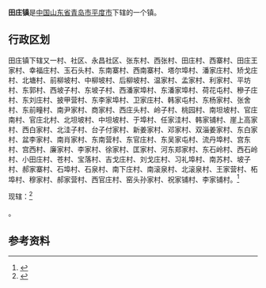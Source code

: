 {{中国乡级行政区|37/02/83/113/000
| 电话区号 = 532
}}

'''田庄镇'''是[[中华人民共和国|中国]][[山东省|山东省]][[青岛市|青岛市]][[平度市|平度市]]下辖的一个镇。

== 行政区划 ==

田庄镇下辖又一村、社区、永昌社区、张东村、西张村、田庄村、西寨村、田庄王家村、幸福庄村、玉石头村、东南寨村、西南寨村、塔尔埠村、潘家庄村、矫戈庄村、北塘村、前柳坡村、中柳坡村、后柳坡村、温家村、孟家村、利家村、平坊村、东郭村、西坡子村、东坡子村、西潘家埠村、东潘家埠村、荷花屯村、穇子庄村、东刘庄村、披甲营村、东李家埠村、卫家庄村、韩家屯村、东杨家村、张舍村、东前疃村、南尹家村、商家村、西庄头村、岭子村、桃园村、南坦坡村、官庄南村、官庄北村、北坦坡村、中坦坡村、于埠村、任家洼村、韩家铺村、崖上高家村、西白家村、北洼子村、台子付家村、新姜家村、邓家村、双淄姜家村、东白家村、盆李家村、南肖家村、东南营村、东官庄村、东吴家屯村、流丹埠村、宫东村、宫西村、廉家村、李家村、徐家村、匡家村、河东郑家村、东石岭村、西石岭村、小田庄村、苍村、宝落村、吉戈庄村、刘戈庄村、习礼埠村、南苏村、坡子村、郝家寨村、石埠村、石泉村、南下庄村、南滚泉村、北滚泉村、王家营村、柘埠村、穆家村、郝家营村、西官庄村、窑头孙家村、祝家铺村、李家铺村。<ref>{{Cite web|url=http://www.stats.gov.cn/tjsj/tjbz/tjyqhdmhcxhfdm/2015/37/02/83/370283113.html|title=统计用区划和城乡划分代码/山东省/青岛市/平度市/田庄镇|accessdate=2017-04-23|author=国家统计局|date=2015-09-30|publisher=|archive-date=2017-04-27|archive-url=https://web.archive.org/web/20170427013047/http://www.stats.gov.cn/tjsj/tjbz/tjyqhdmhcxhfdm/2015/37/02/83/370283113.html|dead-url=no}}</ref>

{{PAGENAMEBASE}}现辖：<ref>{{PRC admin/ref sgc|37/02/83/113/000}}</ref>

{{PRC admin/children|37/02/83/113/000}}。

==参考资料==
{{reflist}}

{{PRC admin/navcat|37/02/83/113/000}}